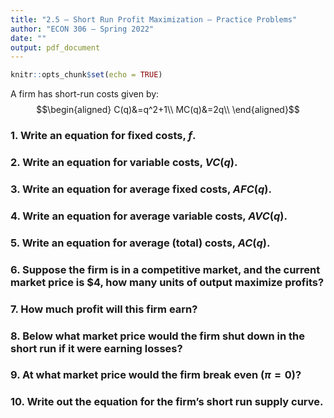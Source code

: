 ```yaml
---
title: "2.5 — Short Run Profit Maximization — Practice Problems"
author: "ECON 306 — Spring 2022"
date: ""
output: pdf_document
---
```


```r
knitr::opts_chunk$set(echo = TRUE)
```

A firm has short-run costs given by:
$$\begin{aligned}
C(q)&=q^2+1\\
MC(q)&=2q\\ \end{aligned}$$

### 1. Write an equation for fixed costs, $f$.

### 2. Write an equation for variable costs, $VC(q)$.

### 3. Write an equation for average fixed costs, $AFC(q)$.

### 4. Write an equation for average variable costs, $AVC(q)$.

### 5. Write an equation for average (total) costs, $AC(q)$.

### 6. Suppose the firm is in a competitive market, and the current market price is $4, how many units of output maximize profits?

### 7. How much profit will this firm earn?

### 8. Below what market price would the firm shut down in the short run if it were earning losses? 

### 9. At what market price would the firm break even $(\pi=0)$?

### 10. Write out the equation for the firm's short run supply curve.
